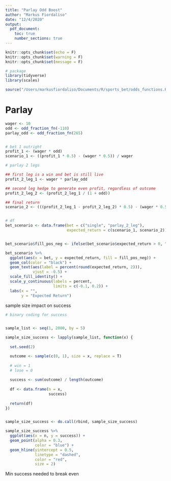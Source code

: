 ```yaml
---
title: "Parlay Odd Boost"
author: "Markus Fiordaliso"
date: "12/4/2020"
output:
  pdf_document:
    toc: true
    number_sections: true
---
```



```r
knitr::opts_chunk$set(echo = F)
knitr::opts_chunk$set(warning = F)
knitr::opts_chunk$set(message = F)
```


```r
# package
library(tidyverse)
library(scales)

```


```r
source("/Users/markusfiordaliso/Documents/R/sports_bet/odds_functions.R")
```


# Parlay

```r
wager <- 10
odd <- odd_fraction_fn(-110)
parlay_odd <- odd_fraction_fn(265)


# bet 1 outright
profit_1 <- (wager * odd)
scenario_1 <- ((profit_1 * 0.5) - (wager * 0.5)) / wager

# parlay 2 legs

## first leg is a win and bet is still live
profit_2_leg_1 <- wager * parlay_odd

## second leg hedge to generate even profit, regardless of outcome
profit_2_leg_2 <- (profit_2_leg_1 / (1 + odd))

## final return
scenario_2 <- (((profit_2_leg_1 - profit_2_leg_2) * 0.5) - (wager * 0.5)) / wager


# df
bet_scenario <- data.frame(bet = c("single", "parlay_2_leg"),
                           expected_return = c(scenario_1, scenario_2))


bet_scenario$fill_pos_neg <- ifelse(bet_scenario$expected_return > 0, "green", "red")

bet_scenario %>% 
  ggplot(aes(x = bet, y = expected_return, fill = fill_pos_neg)) +
  geom_col(color = "black") +
  geom_text(aes(label = percent(round(expected_return, 2))),
            vjust = -0.5) +
  scale_fill_identity() +
  scale_y_continuous(labels = percent,
                     limits = c(-0.1, 0.2)) +
  labs(x = "",
       y = "Expected Return")

```

sample size impact on success
```r
# binary coding for success


sample_list <- seq(1, 2000, by = 5)

sample_size_success <- lapply(sample_list, function(x) {
  
  set.seed(2)

  outcome <- sample(c(0, 1), size = x, replace = T)
  
  # win = 1
  # lose = 0
  
  success <- sum(outcome) / length(outcome)
  
  df <- data.frame(n = x,
                   success)
  
  return(df)
})


sample_size_success <- do.call(rbind, sample_size_success)

sample_size_success %>% 
  ggplot(aes(x = n, y = success)) +
  geom_point(alpha = 0.3,
             color = "blue") +
  geom_hline(yintercept = 0.5,
             linetype = "dashed",
             color = "red",
             size = 2)
```

Min success needed to break even
```r

```

